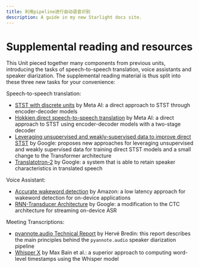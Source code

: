 ```yaml
---
title: 利用pipeline进行自动语音识别
description: A guide in my new Starlight docs site.
---
```

# Supplemental reading and resources

This Unit pieced together many components from previous units, introducing the tasks of speech-to-speech translation, 
voice assistants and speaker diarization. The supplemental reading material is thus split into these three new tasks 
for your convenience:

Speech-to-speech translation:
* [STST with discrete units](https://ai.facebook.com/blog/advancing-direct-speech-to-speech-modeling-with-discrete-units/) by Meta AI: a direct approach to STST through encoder-decoder models
* [Hokkien direct speech-to-speech translation](https://ai.facebook.com/blog/ai-translation-hokkien/) by Meta AI: a direct approach to STST using encoder-decoder models with a two-stage decoder
* [Leveraging unsupervised and weakly-supervised data to improve direct STST](https://arxiv.org/abs/2203.13339) by Google: proposes new approaches for leveraging unsupervised and weakly supervised data for training direct STST models and a small change to the Transformer architecture
* [Translatotron-2](https://google-research.github.io/lingvo-lab/translatotron2/) by Google: a system that is able to retain speaker characteristics in translated speech

Voice Assistant:
* [Accurate wakeword detection](https://www.amazon.science/publications/accurate-detection-of-wake-word-start-and-end-using-a-cnn) by Amazon: a low latency approach for wakeword detection for on-device applications
* [RNN-Transducer Architecture](https://arxiv.org/pdf/1811.06621.pdf) by Google: a modification to the CTC architecture for streaming on-device ASR

Meeting Transcriptions:
* [pyannote.audio Technical Report](https://huggingface.co/pyannote/speaker-diarization/blob/main/technical_report_2.1.pdf) by Hervé Bredin: this report describes the main principles behind the `pyannote.audio` speaker diarization pipeline
* [Whisper X](https://arxiv.org/pdf/2303.00747.pdf) by Max Bain et al.: a superior approach to computing word-level timestamps using the Whisper model